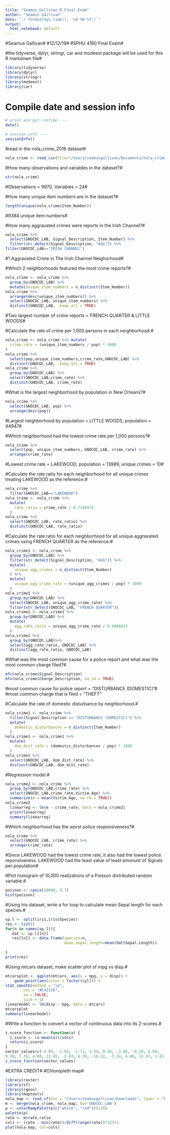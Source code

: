 ```yaml
---
title: "Seamus_Gallivan_R_Final_Exam"
author: "Seamus Gallivan"
date: "`r format(Sys.time(), '%d %B %Y')`"
output:
  html_notebook: default
---
```

#Seamus Gallivan#
#12/12/19#
#SPHU 4160 Final Exam#

#the tidyverse, dplyr, stringr, car and modeest package will be used for this R markdown file#
```r
library(tidyverse)
library(dplyr)
library(stringr)
library(modeest)
library(car)
```
# Compile date and session info#
```r
# print and get runtime ----
date()

# session info ----
sessionInfo()
```

#read in the nola_crime_2018 dataset#
```r
nola_crime <- read_csv(file="/Users/seamusgallivan/Documents/nola_crime_2018.csv")
```
#How many observations and variables in the dataset?#
```r
str(nola_crime)
```
#Observations = 9970, Variables = 24#

#How many unique item numbers are in the dataset?#
```r
length(unique(nola_crime$Item_Number))
```
#9384 unique item numbers#

#How many aggravated crimes were reports in the Irish Channel?#
```r
nola_crime %>% 
  select(GNOCDC_LAB, Signal_Description, Item_Number) %>%
  filter(str_detect(Signal_Description, "AGG")) %>%
filter(GNOCDC_LAB=="IRISH CHANNEL")
```
#1 Aggravated Crime in The Irish Channel Neighorhood#

#Which 2 neighborhoods featured the most crime reports?#
```r
nola_crime <- nola_crime %>% 
  group_by(GNOCDC_LAB) %>%
  mutate(unique_item_numbers = n_distinct(Item_Number)) 
nola_crime %>%
  arrange(desc(unique_item_numbers)) %>%
  select(GNOCDC_LAB, unique_item_numbers) %>%
  distinct(GNOCDC_LAB, .keep_all = TRUE) 
```
#Two largest number of crime reports = FRENCH QUARTER & LITTLE WOODS#

#Calculate the rate of crime per 1,000 persons in each neighborhood.#
```r
nola_crime <- nola_crime %>% mutate(
  crime_rate = (unique_item_numbers / pop) * 1000
)
nola_crime %>%
  select(pop,unique_item_numbers,crime_rate,GNOCDC_LAB) %>%
  distinct(GNOCDC_LAB, .keep_all = TRUE) 
nola_crime %>%
  group_by(GNOCDC_LAB) %>%
  select(GNOCDC_LAB,crime_rate) %>%
  distinct(GNOCDC_LAB, crime_rate)
```

#What is the largest neighborhood by population in New Orleans?#
```r
nola_crime %>%
  select(GNOCDC_LAB, pop) %>%
  arrange(desc(pop))
```
#Largest neighborhood by population = LITTLE WOODS, population = 44947#

#Which neighborhood had the lowest crime rate per 1,000 persons?#
```r
nola_crime %>%
  select(pop, unique_item_numbers, GNOCDC_LAB, crime_rate) %>%
  arrange(crime_rate)
```
#Lowest crime rate = LAKEWOOD, population = 13989, unique crimes = 10#

#Calculate the rate ratio for each neighborhood for all unique crimes treating LAKEWOOD as the reference.#
```r
nola_crime %>%
  filter(GNOCDC_LAB=="LAKEWOOD")
nola_crime <- nola_crime %>% 
  mutate(
    rate_ratio = crime_rate / 0.7148474
  )
nola_crime %>%
  select(GNOCDC_LAB, rate_ratio) %>%
  distinct(GNOCDC_LAB, rate_ratio)
```
#Calculate the rate ratio for each neighborhood for all unique aggravated crimes using FRENCH QUARTER as the reference.#
```r
nola_crime1 <- nola_crime %>%
  group_by(GNOCDC_LAB) %>%
  filter(str_detect(Signal_Description, "AGG")) %>%
  mutate(
    unique_agg_crimes = n_distinct(Item_Number)
  ) %>%
  mutate(
    unique_agg_crime_rate = (unique_agg_crimes / pop) * 1000
  ) 
nola_crime1 %>%
  group_by(GNOCDC_LAB) %>%
  select(GNOCDC_LAB, unique_agg_crime_rate) %>%
  filter(str_detect(GNOCDC_LAB, "FRENCH QUARTER"))
nola_crime1 <- nola_crime1 %>% 
  group_by(GNOCDC_LAB) %>%
  mutate(
    agg_rate_ratio = unique_agg_crime_rate / 0.9886633
  )
nola_crime1 %>%
  group_by(GNOCDC_LAB)%>%
  select(agg_rate_ratio, GNOCDC_LAB) %>%
  distinct(agg_rate_ratio, GNOCDC_LAB)
```
#What was the most common cause for a police report and what was the most common charge filed?#
```r
mfv(nola_crime$Signal_Description)
mfv(nola_crime$Charge_Description, na_rm = TRUE)
```
#most common cause for police report = "DISTURBANCE (DOMESTIC)"#
#most common charge that is filed = "THEFT"

#Calculate the rate of domestic disturbance by neighborhood.#
```r
nola_crime1 <- nola_crime %>%
  filter(Signal_Description == "DISTURBANCE (DOMESTIC)") %>%
  mutate(
    domestic_disturbances = n_distinct(Item_Number)
  )
nola_crime1 <- nola_crime1 %>%
  mutate(
    dom_dist_rate = (domestic_disturbances / pop) * 1000
  )
nola_crime1 %>%
  select(GNOCDC_LAB, dom_dist_rate) %>%
  distinct(GNOCDC_LAB, dom_dist_rate)
```
#Regression model.#
```r
nola_crime2 <- nola_crime %>%
  group_by(GNOCDC_LAB,crime_rate) %>% 
  select(GNOCDC_LAB,crime_rate,Victim_Age) %>%
  summarize(m = mean(Victim_Age, na.rm = TRUE))
nola_crime2
  linearreg <- lm(m ~ crime_rate, data = nola_crime2)
  print(linearreg)
  summary(linearreg)
```
#Which neighborhood has the worst police responsiveness?#
```r
nola_crime %>%
  select(GNOCDC_LAB, crime_rate) %>%
  arrange(crime_rate)
```
#Since LAKEWOOD had the lowest crime rate, it also had the lowest police reponsiveness. LAKEWOOD had the least value of least amonunt of Signals per population#

#Plot histogram of 10,000 realizations of a Poisson distributed random variable.#
```r
poisson <- rpois(10000, 4.7)
hist(poisson)
```
#Using Iris dataset, write a for loop to calculate mean Sepal length for each species.#
```r
sp.l <- split(iris,iris$Species)
res <- list()
for(n in names(sp.l)){   
   dat <- sp.l[[n]] 
   res[[n]] <- data.frame(species=n,
                          mean.sepal.length=mean(dat$Sepal.Length))
                          
}
print(res)
```
#Using mtcars dataset, make scatter plot of mpg vs disp.#
```r
mtcarsplot <- ggplot(mtcars, aes(x = mpg, y = disp)) +
    geom_point(aes(color = factor(cyl))) +
stat_smooth(method = "lm",
        col = "#C42126",
        se = FALSE,
        size = 1)
linearmodel <- lm(disp ~ mpg, data = mtcars)
mtcarsplot
summary(linearmodel)
```
#Write a function to convert a vector of continuous data into its Z-scores.#
```r
z_score_function <- function(x) {
  z_score <- (x-mean(x))/sd(x)
  return(z_score)
}
vector_values=c(-4.89, -1.93, -1.11, 3.94, 0.46, -3.85, -0.20, 6.04,
9.36, 7.26, 4.88, 13.45, -2.93, 6.39, -16.22, -3.24, 6.86, 11.87, 1.81, -2.54)
z_score_function(vector_values)
```
#EXTRA CREDIT#
#Chloropleth map#
```r
library(raster)
library(sf)
library(rgeos)
library(maptools)
nola_map <- read_sf(dsn = "/Users/seamusgallivan/Downloads", layer = "Neighborhood_Statistical_Areas")
m <- merge(nola_crime, nola_map, by='GNOCDC_LAB')
p <- colorRampPalette(c("white", "red"))(128)
palette(p)
rate <- m$rate_ratio
cols <- (rate - min(rate))/diff(range(rate))*127+1
plot(nola_map, col=cols)
```

